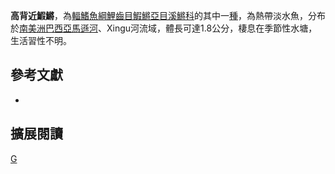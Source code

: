 {{Speciesbox 
| taxon = Plesiolebias altamira
| status = NE
| status_system = IUCN3.1
| authority =  [[Costa|Costa]] & [[Nielsen|Nielsen]], 2007
| synonyms = 
}}
'''高背近鰕鱂'''，為[[輻鰭魚綱|輻鰭魚綱]][[鯉齒目|鯉齒目]][[鰕鱂亞目|鰕鱂亞目]][[溪鱂科|溪鱂科]]的其中一[[種|種]]，為熱帶淡水魚，分布於[[南美洲|南美洲]][[巴西|巴西]][[亞馬遜河|亞馬遜河]]、Xingu河流域，體長可達1.8公分，棲息在季節性水塘，生活習性不明。

== 參考文獻 ==
*{{FishBase_species|genus=Plesiolebias|species=altamira|year=2014|month=9}}

== 擴展閱讀 ==
{{refbegin}}
{{wikispecies-inline|Plesiolebias altamira|高背近鰕鱂}}
{{refend}}
{{Taxonbar|from=Q6415325}}

[[Category:近鰕鱂屬|G]]


{{魚類小作品}}